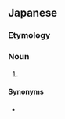 ==Japanese==
{{DEFAULTSORT:よざきすいれん}}
{{ja-kanjitab|よ|さ|o2=き|k2=ざ|すい|れん|r=y}}
{{wikipedia|lang=ja|ヨザキスイレン}}

===Etymology===
{{com|ja|夜|咲|睡蓮|tr1=yo|tr2=saki|tr3=suiren|t1=[[night]]|t2=[[bloom]]|t3=[[water lily]]}}

===Noun===
{{ja-noun|よざき すいれん|ヨザキ スイレン}}

# {{w|Nymphaea lotus|white Egyptian lotus}}

====Synonyms====
* {{ja-r|埃%及%睡%蓮|^エ%ジプト% スイ%レン}}

{{C|ja|Water plants|Flowers}}